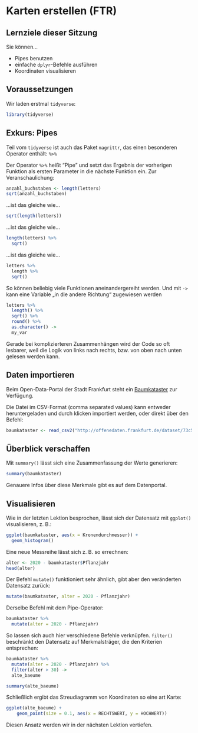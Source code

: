 # Karten erstellen (FTR)

## Lernziele dieser Sitzung

Sie können...

- Pipes benutzen
- einfache `dplyr`-Befehle ausführen
- Koordinaten visualisieren

## Voraussetzungen

Wir laden erstmal `tidyverse`:

```r
library(tidyverse)
```

## Exkurs: Pipes

Teil vom `tidyverse` ist auch das Paket `magrittr`, das einen besonderen Operator enthält: `%>%`

Der Operator `%>%` heißt "Pipe" und setzt das Ergebnis der vorherigen Funktion als ersten Parameter in die nächste Funktion ein. Zur Veranschaulichung:

```r
anzahl_buchstaben <- length(letters)
sqrt(anzahl_buchstaben)
```

...ist das gleiche wie...

```r
sqrt(length(letters))
```

...ist das gleiche wie...

```r
length(letters) %>%
  sqrt()
```

...ist das gleiche wie...

```r
letters %>%
  length %>%
  sqrt()
```

So können beliebig viele Funktionen aneinandergereiht werden. Und mit `->` kann eine Variable „in die andere Richtung“ zugewiesen werden

```r
letters %>%
  length() %>%
  sqrt() %>%
  round() %>%
  as.character() ->
  my_var
```

Gerade bei komplizierteren Zusammenhängen wird der Code so oft lesbarer, weil die Logik von links nach rechts, bzw. von oben nach unten gelesen werden kann.

## Daten importieren

Beim Open-Data-Portal der Stadt Frankfurt steht ein [Baumkataster](http://offenedaten.frankfurt.de/dataset/baumkataster-frankfurt-am-main) zur Verfügung.

Die Datei im CSV-Format (comma separated values) kann entweder heruntergeladen und durch klicken importiert werden, oder direkt über den Befehl:

```r
baumkataster <- read_csv2("http://offenedaten.frankfurt.de/dataset/73c5a6b3-c033-4dad-bb7d-8783427dd233/resource/7a73520b-961a-4aad-a582-449e676c247c/download/gprojekteopen-datadatenamt-67datenbaumauswahl_veroffentlichung_4baumauswahl_veroffentlichung_4.csv")
```

## Überblick verschaffen

Mit `summary()` lässt sich eine Zusammenfassung der Werte generieren:

```r
summary(baumkataster)
```

Genauere Infos über diese Merkmale gibt es auf dem Datenportal.

## Visualisieren

Wie in der letzten Lektion besprochen, lässt sich der Datensatz mit `ggplot()` visualisieren, z. B.:

```r
ggplot(baumkataster, aes(x = Kronendurchmesser)) +
  geom_histogram()
```

Eine neue Messreihe lässt sich z. B. so errechnen: 

```r
alter <- 2020 - baumkataster$Pflanzjahr
head(alter)
```

Der Befehl `mutate()` funktioniert sehr ähnlich, gibt aber den veränderten Datensatz zurück:

```r
mutate(baumkataster, alter = 2020 - Pflanzjahr)
```

Derselbe Befehl mit dem Pipe-Operator:

```r
baumkataster %>%
  mutate(alter = 2020 - Pflanzjahr)
```

So lassen sich auch hier verschiedene Befehle verknüpfen. `filter()` beschränkt den Datensatz auf Merkmalsträger, die den Kriterien entsprechen:

```r
baumkataster %>%
  mutate(alter = 2020 - Pflanzjahr) %>%
  filter(alter > 30) ->
  alte_baeume

summary(alte_baeume)
```

Schließlich ergibt das Streudiagramm von Koordinaten so eine art Karte:
 
```r
ggplot(alte_baeume) +
    geom_point(size = 0.1, aes(x = RECHTSWERT, y = HOCHWERT))
```

Diesen Ansatz werden wir in der nächsten Lektion vertiefen.
